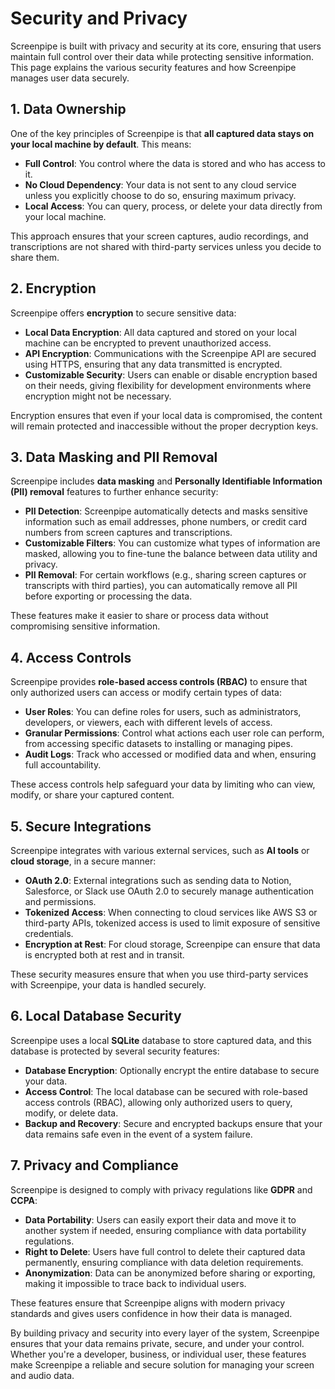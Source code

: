 
# Security and Privacy

<MotionDiv>

Screenpipe is built with privacy and security at its core, ensuring that users maintain full control over their data while protecting sensitive information. This page explains the various security features and how Screenpipe manages user data securely.

</MotionDiv>

<MotionDiv delay={0.3}>

## 1. Data Ownership

One of the key principles of Screenpipe is that **all captured data stays on your local machine by default**. This means:

- **Full Control**: You control where the data is stored and who has access to it.
- **No Cloud Dependency**: Your data is not sent to any cloud service unless you explicitly choose to do so, ensuring maximum privacy.
- **Local Access**: You can query, process, or delete your data directly from your local machine.

This approach ensures that your screen captures, audio recordings, and transcriptions are not shared with third-party services unless you decide to share them.

</MotionDiv>

<MotionDiv delay={0.5}>

## 2. Encryption

Screenpipe offers **encryption** to secure sensitive data:

- **Local Data Encryption**: All data captured and stored on your local machine can be encrypted to prevent unauthorized access.
- **API Encryption**: Communications with the Screenpipe API are secured using HTTPS, ensuring that any data transmitted is encrypted.
- **Customizable Security**: Users can enable or disable encryption based on their needs, giving flexibility for development environments where encryption might not be necessary.

Encryption ensures that even if your local data is compromised, the content will remain protected and inaccessible without the proper decryption keys.

</MotionDiv>

<MotionDiv delay={0.7}>

## 3. Data Masking and PII Removal

Screenpipe includes **data masking** and **Personally Identifiable Information (PII) removal** features to further enhance security:

- **PII Detection**: Screenpipe automatically detects and masks sensitive information such as email addresses, phone numbers, or credit card numbers from screen captures and transcriptions.
- **Customizable Filters**: You can customize what types of information are masked, allowing you to fine-tune the balance between data utility and privacy.
- **PII Removal**: For certain workflows (e.g., sharing screen captures or transcripts with third parties), you can automatically remove all PII before exporting or processing the data.

These features make it easier to share or process data without compromising sensitive information.

</MotionDiv>

<MotionDiv delay={0.9}>

## 4. Access Controls

Screenpipe provides **role-based access controls (RBAC)** to ensure that only authorized users can access or modify certain types of data:

- **User Roles**: You can define roles for users, such as administrators, developers, or viewers, each with different levels of access.
- **Granular Permissions**: Control what actions each user role can perform, from accessing specific datasets to installing or managing pipes.
- **Audit Logs**: Track who accessed or modified data and when, ensuring full accountability.

These access controls help safeguard your data by limiting who can view, modify, or share your captured content.

</MotionDiv>

<MotionDiv delay={1.1}>

## 5. Secure Integrations

Screenpipe integrates with various external services, such as **AI tools** or **cloud storage**, in a secure manner:

- **OAuth 2.0**: External integrations such as sending data to Notion, Salesforce, or Slack use OAuth 2.0 to securely manage authentication and permissions.
- **Tokenized Access**: When connecting to cloud services like AWS S3 or third-party APIs, tokenized access is used to limit exposure of sensitive credentials.
- **Encryption at Rest**: For cloud storage, Screenpipe can ensure that data is encrypted both at rest and in transit.

These security measures ensure that when you use third-party services with Screenpipe, your data is handled securely.

</MotionDiv>

<MotionDiv delay={1.3}>

## 6. Local Database Security

Screenpipe uses a local **SQLite** database to store captured data, and this database is protected by several security features:

- **Database Encryption**: Optionally encrypt the entire database to secure your data.
- **Access Control**: The local database can be secured with role-based access controls (RBAC), allowing only authorized users to query, modify, or delete data.
- **Backup and Recovery**: Secure and encrypted backups ensure that your data remains safe even in the event of a system failure.

</MotionDiv>

<MotionDiv delay={1.5}>

## 7. Privacy and Compliance

Screenpipe is designed to comply with privacy regulations like **GDPR** and **CCPA**:

- **Data Portability**: Users can easily export their data and move it to another system if needed, ensuring compliance with data portability regulations.
- **Right to Delete**: Users have full control to delete their captured data permanently, ensuring compliance with data deletion requirements.
- **Anonymization**: Data can be anonymized before sharing or exporting, making it impossible to trace back to individual users.

These features ensure that Screenpipe aligns with modern privacy standards and gives users confidence in how their data is managed.

</MotionDiv>

<MotionDiv delay={1.7}>

By building privacy and security into every layer of the system, Screenpipe ensures that your data remains private, secure, and under your control. Whether you're a developer, business, or individual user, these features make Screenpipe a reliable and secure solution for managing your screen and audio data.

</MotionDiv>
